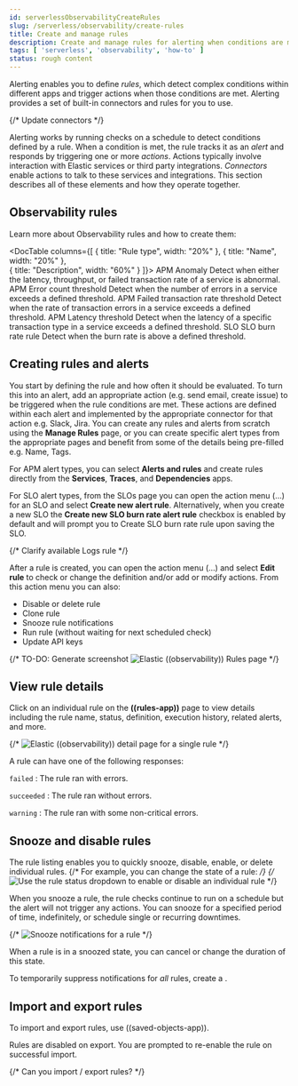 ```yaml
---
id: serverlessObservabilityCreateRules
slug: /serverless/observability/create-rules
title: Create and manage rules
description: Create and manage rules for alerting when conditions are met.
tags: [ 'serverless', 'observability', 'how-to' ]
status: rough content
---
```



<RoughContent />

Alerting enables you to define _rules_, which detect complex conditions within different apps and trigger actions when those conditions are met. Alerting provides a set of built-in connectors and rules for you to use.

{/* Update connectors */}

Alerting works by running checks on a schedule to detect conditions defined by a rule. When a condition is met, the rule tracks it as an _alert_ and responds by triggering one or more _actions_.
Actions typically involve interaction with Elastic services or third party integrations. _Connectors_ enable actions to talk to these services and integrations. 
This section describes all of these elements and how they operate together.

## Observability rules

Learn more about Observability rules and how to create them:

<DocTable 
  columns={[
    { title:  "Rule type", width: "20%" },
    { title:  "Name", width: "20%"  },    
    { title:  "Description", width: "60%" }
    ]}>
  <DocRow>
    <DocCell>APM</DocCell>
    <DocCell><DocLink id="serverlessObservabilityCreateAnomalyAlertRule">Anomaly</DocLink></DocCell>
    <DocCell>Detect when either the latency, throughput, or failed transaction rate of a service is abnormal.</DocCell>
  </DocRow>
  <DocRow>
    <DocCell>APM</DocCell>
    <DocCell><DocLink id="serverlessObservabilityCreateErrorCountThresholdAlertRule">Error count threshold</DocLink></DocCell>
    <DocCell>Detect when the number of errors in a service exceeds a defined threshold.</DocCell>
  </DocRow>
  <DocRow>
    <DocCell>APM</DocCell>
    <DocCell><DocLink id="serverlessObservabilityCreateFailedTransactionRateThresholdAlertRule">Failed transaction rate threshold</DocLink></DocCell>
    <DocCell>Detect when the rate of transaction errors in a service exceeds a defined threshold.</DocCell>
  </DocRow>
  <DocRow>
    <DocCell>APM</DocCell>
    <DocCell><DocLink id="serverlessObservabilityCreateLatencyThresholdAlertRule">Latency threshold</DocLink></DocCell>
    <DocCell>Detect when the latency of a specific transaction type in a service exceeds a defined threshold.</DocCell>
  </DocRow>
  <DocRow>
    <DocCell>SLO</DocCell>
    <DocCell><DocLink id="serverlessObservabilityCreateSloBurnRateAlertRule">SLO burn rate rule</DocLink></DocCell>
    <DocCell>Detect when the burn rate is above a defined threshold.</DocCell>
  </DocRow>
</DocTable>

## Creating rules and alerts

You start by defining the rule and how often it should be evaluated. To turn this into an alert, add an appropriate action (e.g. send email, create issue) to be triggered when the rule conditions are met. These actions are defined within each alert and implemented by the appropriate connector for that action e.g. Slack, Jira. You can create any rules and alerts from scratch using the **Manage Rules** page, or you can create specific alert types from the appropriate pages and benefit from some of the details being pre-filled e.g. Name, Tags. 

For APM alert types, you can select **Alerts and rules** and create rules directly from the **Services**, **Traces**, and **Dependencies** apps.

For SLO alert types, from the SLOs page you can open the action menu (…) for an SLO and select **Create new alert rule**. Alternatively, when you create a new SLO the **Create new SLO burn rate alert rule** checkbox is enabled by default and will prompt you to <DocLink id="serverlessObservabilityCreateSloBurnRateAlertRule">Create SLO burn rate rule</DocLink> upon saving the SLO.

{/*
Clarify available Logs rule
*/}

After a rule is created, you can open the action menu (…) and select **Edit rule** to check or change the definition and/or add or modify actions. From this action menu you can also:

* Disable or delete rule
* Clone rule
* Snooze rule notifications
* Run rule (without waiting for next scheduled check)
* Update API keys

{/*
TO-DO: Generate screenshot
![Elastic ((observability)) Rules page](images/create-alerts/-observability-create-alerts-manage-rules.png)
*/}

## View rule details

Click on an individual rule on the **((rules-app))** page to view details including the rule name, status, definition, execution history, related alerts, and more.

{/* ![Elastic ((observability)) detail page for a single rule](images/create-alerts/-observability-create-alerts-rules-details.png) */}

A rule can have one of the following responses:

`failed`
  : The rule ran with errors.

`succeeded`
  : The rule ran without errors.

`warning`
  : The rule ran with some non-critical errors.

## Snooze and disable rules

The rule listing enables you to quickly snooze, disable, enable, or delete individual rules.
{/* For example, you can change the state of a rule: */}
{/* ![Use the rule status dropdown to enable or disable an individual rule](images/create-and-manage-rules/user-alerting-individual-enable-disable.png) */}

When you snooze a rule, the rule checks continue to run on a schedule but the
alert will not trigger any actions. You can snooze for a specified period of
time, indefinitely, or schedule single or recurring downtimes.

{/* ![Snooze notifications for a rule](images/create-and-manage-rules/user-alerting-snooze-panel.png) */}

When a rule is in a snoozed state, you can cancel or change the duration of
this state.

<DocBadge template="technical preview" /> To temporarily suppress notifications for _all_ rules, create a <DocLink id="serverlessMaintenanceWindows" text="maintenance window"/>.

## Import and export rules

To import and export rules, use <DocLink id="serverlessSavedObjects">((saved-objects-app))</DocLink>.

Rules are disabled on export.
You are prompted to re-enable the rule on successful import.

{/* Can you import / export rules? */}